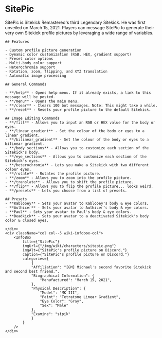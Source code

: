 
# SitePic

<div className="row wiki-parent">
    <div className="col col-7 wiki-content-col">
    SitePic is Sitekick Remastered's third Legendary Sitekick. He was first unveiled on March 15, 2021.  Players can message SitePic to generate their very own Sitekick profile pictures by leveraging a wide range of variables.

    ## Features

    - Custom profile picture generation
    - Dynamic color customization (RGB, HEX, gradient support)
    - Preset color options
    - Multi-body color support
    - Heterochromia support
    - Rotation, zoom, flipping, and XYZ translation
    - Automatic image processing

    ## General Commands

    - **/help** - Opens help menu. If it already exists, a link to this message will be posted.
    - **/menu** - Opens the main menu.
    - **/clear** - Clears 100 bot messages. Note: This might take a while.
    - **/reset** - Resets your profile picture to the default Sitekick.

    ## Image Editing Commands
    - **/fill** - Allows you to input an RGB or HEX value for the body or eyes.
    - **/linear_gradient** - Set the colour of the body or eyes to a linear gradient.
    - **/bilinear_gradient** - Set the colour of the body or eyes to a bilinear gradient.
    - **/body_sections** - Allows you to customize each section of the Sitekick's body.
    - **/eye_sections** - Allows you to customize each section of the Sitekick's eyes.
    - **/heterochromia** - Lets you make a Sitekick with two different colour eyes.
    - **/rotate** - Rotates the profile picture.
    - **/zoom** - Allows you to zoom into the profile picture.
    - **/translate** - Allows you to shift the profile picture.
    - **/flip** - Allows you to flip the profile picture... looks weird.
    - **/presets** - Lets you choose from a list of presets.

    ## Presets
    - **Kablooey** - Sets your avatar to Kablooey's body & eye colors.
    - **Authicer** - Sets your avatar to Authicer's body & eye colors.
    - **Paul** - Sets your avatar to Paul's body & eye colors.
    - **Deadkick** - Sets your avatar to a deactivated Sitekick's body color & closed eyes.

    </div>
    <div className="col col--5 wiki-infobox-col">
        <InfoBox 
            title={"SitePic"}
            imgUrl={"/img/wiki/characters/sitepic.png"}
            imgAlt={"SitePic's profile picture on Discord."}
            caption={"SitePic's profile picture on Discord."}
            categories={
                {
                "Affiliation": "[GM] Michael's second favorite Sitekick and second best friend.",
                "Biographical Information": {
                    "Manufactured": "March 15, 2021",
                },
                "Physical Description": {
                    "Model": "MK III",
                    "Paint": "Tetratone Linear Gradient",
                    "Eye Color": "Gray",
                    "Sex": "Male"
                },
                "Examine": "sipik"
                }
            }
        />
    </div>
</div>

